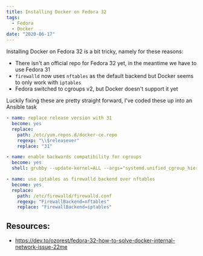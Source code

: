 ```yaml
---
title: Installing Docker on Fedora 32
tags:
  - Fedora
  - Docker
date: "2020-06-17"
---
```


Installing Docker on Fedora 32 is a bit tricky, namely for these reasons:

- There isn't an official repo for Fedora 32 yet, in the meantime we have to use Fedora 31
- `firewalld` now uses `nftables` as the default backend but Docker seems to only work with `iptables`
- Fedora switched to cgroups v2, but Docker doesn't support it yet

Luckily fixing these are pretty straight forward, I've coded these up into an Ansible task

```yml
- name: replace release version with 31
  become: yes
  replace:
    path: /etc/yum.repos.d/docker-ce.repo
    regexp: "\\$releasever"
    replace: "31"

- name: enable backwards compatibility for cgroups
  become: yes
  shell: grubby --update-kernel=ALL --args="systemd.unified_cgroup_hierarchy=0"

- name: use iptables as firewalld backend over nftables
  become: yes
  replace:
    path: /etc/firewalld/firewalld.conf
    regexp: "FirewallBackend=nftables"
    replace: "FirewallBackend=iptables"
```

## Resources:

- https://dev.to/ozorest/fedora-32-how-to-solve-docker-internal-network-issue-22me
